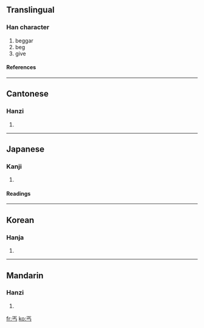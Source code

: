 ==Translingual==
===Han character===
{{Han char|rad=一|as=03|sn=4|four=1020<sub>7</sub>|canj=一卜女尸 (MYVS)}}
# beggar
# beg
# give
====References====
{{Han ref|kx=0077.030|dkj=00022|dj=0154.030|hdz=10010.060|uh=4E10|ud=19984|bh=A4A2|bd=42146}}
----
==Cantonese==
===Hanzi===
{{yue-hanzi|jyut=|y=koi3}}
# {{defn|Cantonese}}
----
==Japanese==
===Kanji===
{{ja-kanji|grade=|rs=一03}}
# {{defn|Japanese}}
====Readings====
{{ja-readings|on=[[かい]] (kai), [[かつ]] (katsu)|kun=[[こう]] (kou)}}
----
==Korean==
===Hanja===
{{ko-hanja|hangeul=[[갈]], [[개]]|rv=gal, gae|mr=kal, kae}}
# {{defn|Korean}}
----
==Mandarin==
===Hanzi===
{{cmn-hanzi|pin=[[gài]] (gai4)|wg=kai<sup>4</sup>}}
# {{defn|Mandarin}}

[[fr:丐]]
[[ko:丐]]